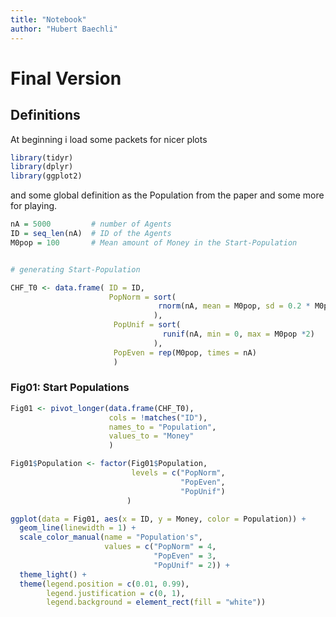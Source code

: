 ```yaml
---
title: "Notebook"
author: "Hubert Baechli"
---
```


# Final Version

## Definitions

At beginning i load some packets for nicer plots

```r
library(tidyr)
library(dplyr)
library(ggplot2)
```

and some global definition as the Population from the paper and some more for playing.

```r
nA = 5000         # number of Agents
ID = seq_len(nA)  # ID of the Agents
M0pop = 100       # Mean amount of Money in the Start-Population


# generating Start-Population

CHF_T0 <- data.frame( ID = ID,
                      PopNorm = sort(
                                 rnorm(nA, mean = M0pop, sd = 0.2 * M0pop)
                                ),
                       PopUnif = sort(
                                  runif(nA, min = 0, max = M0pop *2)
                                ),
                       PopEven = rep(M0pop, times = nA)
                       )
```

### Fig01: Start Populations

```r
Fig01 <- pivot_longer(data.frame(CHF_T0),
                      cols = !matches("ID"),
                      names_to = "Population",
                      values_to = "Money"
                      )

Fig01$Population <- factor(Fig01$Population,
                           levels = c("PopNorm",
                                      "PopEven",
                                      "PopUnif")
                          )

ggplot(data = Fig01, aes(x = ID, y = Money, color = Population)) +
  geom_line(linewidth = 1) +
  scale_color_manual(name = "Population's",
                     values = c("PopNorm" = 4,
                                "PopEven" = 3,
                                "PopUnif" = 2)) +
  theme_light() +
  theme(legend.position = c(0.01, 0.99),
        legend.justification = c(0, 1),
        legend.background = element_rect(fill = "white"))
```
